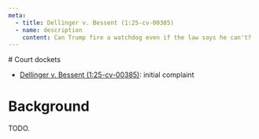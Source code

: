 ```yaml
---
meta:
  - title: Dellinger v. Bessent (1:25-cv-00385)
  - name: description
    content: Can Trump fire a watchdog even if the law says he can't?
---
```




<Frame frontmatter={frontmatter}>
# Court dockets

- [Dellinger v. Bessent (1:25-cv-00385)](https://www.courtlistener.com/docket/69624836/dellinger-v-bessent/): initial complaint

# Background

TODO.
</Frame>
